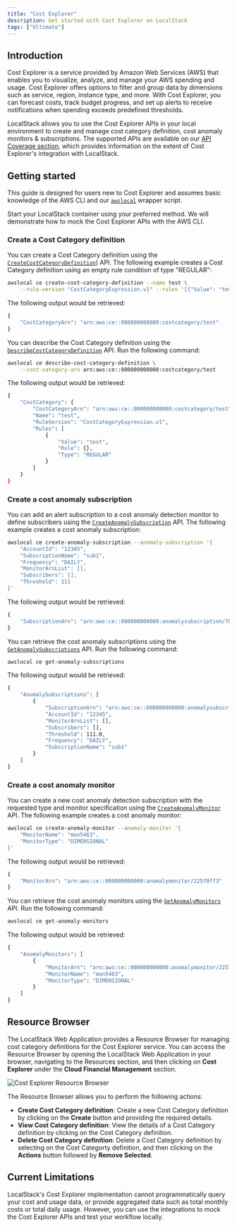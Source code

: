 ```yaml
---
title: "Cost Explorer"
description: Get started with Cost Explorer on LocalStack
tags: ["Ultimate"]
---
```


## Introduction

Cost Explorer is a service provided by Amazon Web Services (AWS) that enables you to visualize, analyze, and manage your AWS spending and usage.
Cost Explorer offers options to filter and group data by dimensions such as service, region, instance type, and more.
With Cost Explorer, you can forecast costs, track budget progress, and set up alerts to receive notifications when spending exceeds predefined thresholds.

LocalStack allows you to use the Cost Explorer APIs in your local environment to create and manage cost category definition, cost anomaly monitors & subscriptions.
The supported APIs are available on our [API Coverage section](#api-coverage), which provides information on the extent of Cost Explorer's integration with LocalStack.

## Getting started

This guide is designed for users new to Cost Explorer and assumes basic knowledge of the AWS CLI and our [`awslocal`](https://github.com/localstack/awscli-local) wrapper script.

Start your LocalStack container using your preferred method.
We will demonstrate how to mock the Cost Explorer APIs with the AWS CLI.

### Create a Cost Category definition

You can create a Cost Category definition using the [`CreateCostCategoryDefinition`](https://docs.aws.amazon.com/aws-cost-management/latest/APIReference/API_CreateCostCategoryDefinition.html)) API.
The following example creates a Cost Category definition using an empty rule condition of type "REGULAR":

```bash
awslocal ce create-cost-category-definition --name test \
    --rule-version "CostCategoryExpression.v1" --rules '[{"Value": "test", "Rule": {}, "Type": "REGULAR"}]'
```

The following output would be retrieved:

```bash
{
    "CostCategoryArn": "arn:aws:ce::000000000000:costcategory/test"
}
```

You can describe the Cost Category definition using the [`DescribeCostCategoryDefinition`](https://docs.aws.amazon.com/aws-cost-management/latest/APIReference/API_DescribeCostCategoryDefinition.html) API.
Run the following command:

```bash
awslocal ce describe-cost-category-definition \
    --cost-category-arn arn:aws:ce::000000000000:costcategory/test
```

The following output would be retrieved:

```bash
{
    "CostCategory": {
        "CostCategoryArn": "arn:aws:ce::000000000000:costcategory/test",
        "Name": "test",
        "RuleVersion": "CostCategoryExpression.v1",
        "Rules": [
            {
                "Value": "test",
                "Rule": {},
                "Type": "REGULAR"
            }
        ]
    }
}
```

### Create a cost anomaly subscription

You can add an alert subscription to a cost anomaly detection monitor to define subscribers using the [`CreateAnomalySubscription`](https://docs.aws.amazon.com/aws-cost-management/latest/APIReference/API_CreateAnomalySubscription.html) API.
The following example creates a cost anomaly subscription:

```bash
awslocal ce create-anomaly-subscription --anomaly-subscription '{
    "AccountId": "12345",
    "SubscriptionName": "sub1",
    "Frequency": "DAILY",
    "MonitorArnList": [],
    "Subscribers": [],
    "Threshold": 111
}'
```

The following output would be retrieved:

```bash
{
    "SubscriptionArn": "arn:aws:ce::000000000000:anomalysubscription/70644961"
}
```

You can retrieve the cost anomaly subscriptions using the [`GetAnomalySubscriptions`](https://docs.aws.amazon.com/aws-cost-management/latest/APIReference/API_GetAnomalySubscriptions.html) API.
Run the following command:

```bash
awslocal ce get-anomaly-subscriptions
```

The following output would be retrieved:

```bash
{
    "AnomalySubscriptions": [
        {
            "SubscriptionArn": "arn:aws:ce::000000000000:anomalysubscription/70644961",
            "AccountId": "12345",
            "MonitorArnList": [],
            "Subscribers": [],
            "Threshold": 111.0,
            "Frequency": "DAILY",
            "SubscriptionName": "sub1"
        }
    ]
}
```

### Create a cost anomaly monitor

You can create a new cost anomaly detection subscription with the requested type and monitor specification using the [`CreateAnomalyMonitor`](https://docs.aws.amazon.com/aws-cost-management/latest/APIReference/API_CreateAnomalyMonitor.html) API.
The following example creates a cost anomaly monitor:

```bash
awslocal ce create-anomaly-monitor --anomaly-monitor '{
    "MonitorName": "mon5463",
    "MonitorType": "DIMENSIONAL"
}'
```

The following output would be retrieved:

```bash
{
    "MonitorArn": "arn:aws:ce::000000000000:anomalymonitor/22570ff3"
}
```

You can retrieve the cost anomaly monitors using the [`GetAnomalyMonitors`](https://docs.aws.amazon.com/aws-cost-management/latest/APIReference/API_GetAnomalyMonitors.html) API.
Run the following command:

```bash
awslocal ce get-anomaly-monitors
```

The following output would be retrieved:

```bash
{
    "AnomalyMonitors": [
        {
            "MonitorArn": "arn:aws:ce::000000000000:anomalymonitor/22570ff3",
            "MonitorName": "mon5463",
            "MonitorType": "DIMENSIONAL"
        }
    ]
}
```

## Resource Browser

The LocalStack Web Application provides a Resource Browser for managing cost category definitions for the Cost Explorer service.
You can access the Resource Browser by opening the LocalStack Web Application in your browser, navigating to the Resources section, and then clicking on **Cost Explorer** under the **Cloud Financial Management** section.

![Cost Explorer Resource Browser](/images/aws/cost-explorer-resource-browser.png)

The Resource Browser allows you to perform the following actions:

- **Create Cost Category definition**: Create a new Cost Category definition by clicking on the **Create** button and providing the required details.
- **View Cost Category definition**: View the details of a Cost Category definition by clicking on the Cost Category definition.
- **Delete Cost Category definition**: Delete a Cost Category definition by selecting on the Cost Categorty definition, and then clicking on the **Actions** button followed by **Remove Selected**.

## Current Limitations

LocalStack's Cost Explorer implementation cannot programmatically query your cost and usage data, or provide aggregated data such as total monthly costs or total daily usage.
However, you can use the integrations to mock the Cost Explorer APIs and test your workflow locally.

